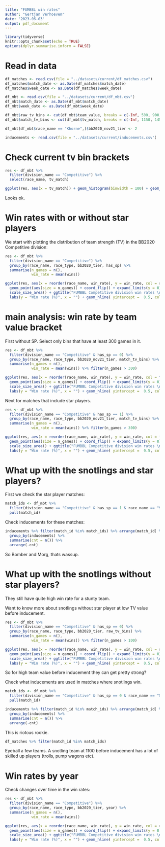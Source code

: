 ```yaml
---
title: "FUMBBL win rates"
author: "Gertjan Verhoeven"
date: '2023-06-03'
output: pdf_document
---
```


```r
library(tidyverse)
knitr::opts_chunk$set(echo = TRUE)
options(dplyr.summarise.inform = FALSE)
```

# Read in data

```r
df_matches <- read.csv(file = "../datasets/current/df_matches.csv")
df_matches$match_date <- as.Date(df_matches$match_date)
df_matches$week_date <- as.Date(df_matches$week_date)
```

```r
df_mbt <- read.csv(file = "../datasets/current/df_mbt.csv")
df_mbt$match_date <- as.Date(df_mbt$match_date)
df_mbt$week_date <- as.Date(df_mbt$week_date)

df_mbt$raw_tv_bins <- cut(df_mbt$team_value, breaks = c(-Inf, 500, 900, 1100, Inf))
df_mbt$match_tv_bins <- cut(df_mbt$tv_match, breaks = c(-Inf, 1150, 1450, Inf))

df_mbt[df_mbt$race_name == "Khorne",]$bb2020_nov21_tier <- 2
```

```r
inducements <- read.csv(file = "../datasets/current/inducements.csv")
```

# Check current tv bin brackets

```r
res <- df_mbt %>%
  filter(division_name == "Competitive") %>%
  select(race_name, tv_match)

ggplot(res, aes(x = tv_match)) + geom_histogram(binwidth = 100) + geom_vline(xintercept = c(1150, 1450), col = "red") 
```
Looks ok.

# Win rates with or without star players

We start with plotting the distribution of team strength (TV) in the BB2020 Competitive division:

```r
res <- df_mbt %>%
  filter(division_name == "Competitive") %>%
  group_by(race_name, race_type, bb2020_tier, has_sp) %>%
  summarise(n_games = n(),
            win_rate = mean(wins))

ggplot(res, aes(x = reorder(race_name, win_rate), y = win_rate, col = race_type, shape = factor(has_sp))) +
  geom_point(aes(size = n_games)) + coord_flip() + expand_limits(y = 0) +
  scale_size_area() + ggtitle("FUMBBL Competitive division win rates \n (with or without star player)") +
  labs(y = "Win rate (%)", x = "") + geom_hline( yintercept =  0.5, col = "black")
```
# main analysis: win rate by team value bracket

First without SP. Select only bins that have at least 300 games in it.

```r
res <- df_mbt %>%
  filter(division_name == "Competitive" & has_sp == 0) %>%
  group_by(race_name, race_type, bb2020_nov21_tier, match_tv_bins) %>%
  summarise(n_games = n(),
            win_rate = mean(wins)) %>% filter(n_games > 300)

ggplot(res, aes(x = reorder(race_name, win_rate), y = win_rate, col = factor(bb2020_nov21_tier), shape = factor(match_tv_bins))) +
  geom_point(aes(size = n_games)) + coord_flip() + expand_limits(y = 0) +
  scale_size_area() + ggtitle("FUMBBL Competitive division win rates \n (by tv bin, no star players)") +
  labs(y = "Win rate (%)", x = "") + geom_hline( yintercept =  0.5, col = "black")
```
Next for matches that include star players.

```r
res <- df_mbt %>%
  filter(division_name == "Competitive" & has_sp == 1) %>%
  group_by(race_name, race_type, bb2020_nov21_tier, match_tv_bins) %>%
  summarise(n_games = n(),
            win_rate = mean(wins)) %>% filter(n_games > 300)

ggplot(res, aes(x = reorder(race_name, win_rate), y = win_rate, col = factor(bb2020_nov21_tier), shape = factor(match_tv_bins))) +
  geom_point(aes(size = n_games)) + coord_flip() + expand_limits(y = 0) +
  scale_size_area() + ggtitle("FUMBBL Competitive division win rates \n (by tv bin, with at least 1 star player in the match)") +
  labs(y = "Win rate (%)", x = "") + geom_hline( yintercept =  0.5, col = "black")
```

# What up with the snotlings and star players?

First we check the star player matches:

```r
match_ids <- df_mbt %>%
  filter(division_name == "Competitive" & has_sp == 1 & race_name == "Snotling") %>%
  pull(match_id)
```

Check inducements for these matches:

```r
inducements %>% filter(match_id %in% match_ids) %>% arrange(match_id) %>%
  group_by(inducements) %>%
  summarise(cnt = n()) %>% 
  arrange(-cnt)
```

So Bomber and Morg, thats wassup.

# What up with the snotlings without star players?

They still have quite high win rate for a stunty team.

Want to know more about snotlings without star player at low TV value before inducement.

```r
res <- df_mbt %>%
  filter(division_name == "Competitive" & has_sp == 0) %>%
  group_by(race_name, race_type, bb2020_tier, raw_tv_bins) %>%
  summarise(n_games = n(),
            win_rate = mean(wins)) %>% filter(n_games > 100)

ggplot(res, aes(x = reorder(race_name, win_rate), y = win_rate, col = race_type, shape = factor(raw_tv_bins))) +
  geom_point(aes(size = n_games)) + coord_flip() + expand_limits(y = 0) +
  scale_size_area() + ggtitle("FUMBBL Competitive division win rates \n (by RAW tv bin)") +
  labs(y = "Win rate (%)", x = "") + geom_hline( yintercept =  0.5, col = "black")
```
So for high team value before inducement they can get pretty strong?

Check what inducements are used in matches where snotlings win.

```r
match_ids <- df_mbt %>%
  filter(division_name == "Competitive" & has_sp == 0 & race_name == "Snotling" & raw_tv_bins == "(1.1e+03, Inf]" & wins == 1) %>%
  pull(match_id)

inducements %>% filter(match_id %in% match_ids) %>% arrange(match_id) %>%
  group_by(inducements) %>%
  summarise(cnt = n()) %>% 
  arrange(-cnt)
```
This is riotous rookie.

```r
df_matches %>% filter(match_id %in% match_ids)
```

Eyeball a few teams. A snotling team at 1100 before inducement has a lot of skilled up players (trolls, pump wagons etc).

# Win rates by year

Check changes over time in the win rates:

```r
res <- df_mbt %>%
  filter(division_name == "Competitive") %>%
  group_by(race_name, race_type, bb2020_tier, year) %>%
  summarise(n_games = n(),
            win_rate = mean(wins))

ggplot(res, aes(x = reorder(race_name, win_rate), y = win_rate, col = race_type, shape = factor(year))) +
  geom_point(aes(size = n_games)) + coord_flip() + expand_limits(y = 0) +
  scale_size_area() + ggtitle("FUMBBL Competitive division win rates \n (by year)") +
  labs(y = "Win rate (%)", x = "") + geom_hline( yintercept =  0.5, col = "black")
```
